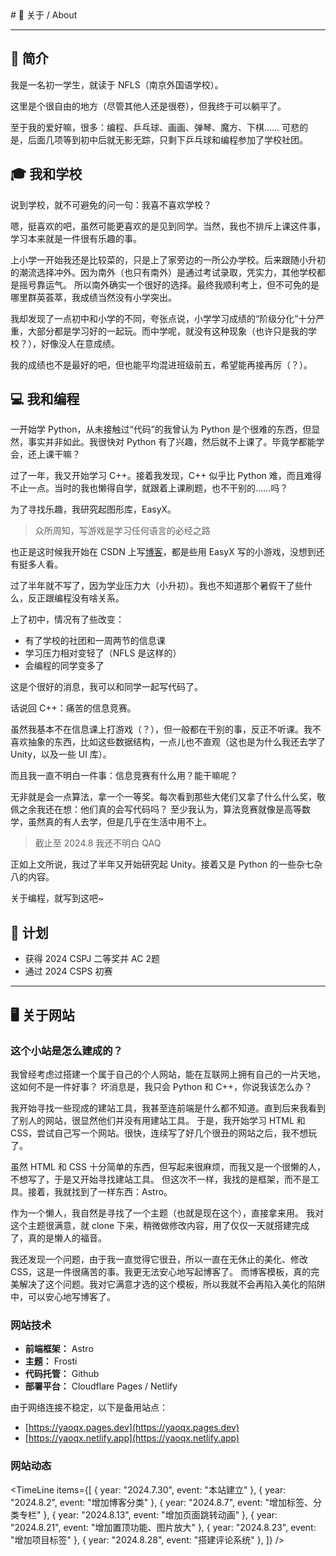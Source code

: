 
<BaseLayout title="关于">
  <BaseCard title="About">
# 📄 关于 / About

---

## 🧾 简介

我是一名初一学生，就读于 NFLS（南京外国语学校）。

这里是个很自由的地方（尽管其他人还是很卷），但我终于可以躺平了。

至于我的爱好嘛，很多：编程、乒乓球、画画、弹琴、魔方、下棋……
可悲的是，后面几项等到初中后就无影无踪，只剩下乒乓球和编程参加了学校社团。

## 🎓 我和学校

说到学校，就不可避免的问一句：我喜不喜欢学校？

嗯，挺喜欢的吧，虽然可能更喜欢的是见到同学。当然，我也不排斥上课这件事，学习本来就是一件很有乐趣的事。

上小学一开始我还是比较菜的，只是上了家旁边的一所公办学校。后来跟随小升初的潮流选择冲外。因为南外（也只有南外）是通过考试录取，凭实力，其他学校都是摇号靠运气。
所以南外确实一个很好的选择。最终我顺利考上，但不可免的是哪里群英荟萃，我成绩当然没有小学突出。

我却发现了一点初中和小学的不同，夸张点说，小学学习成绩的“阶级分化”十分严重，大部分都是学习好的一起玩。而中学呢，就没有这种现象（也许只是我的学校？），好像没人在意成绩。

我的成绩也不是最好的吧，但也能平均混进班级前五，希望能再接再厉（？）。

## 💻 我和编程

一开始学 Python，从未接触过“代码”的我曾认为 Python 是个很难的东西，但显然，事实并非如此。我很快对 Python 有了兴趣，然后就不上课了。毕竟学都能学会，还上课干嘛？

过了一年，我又开始学习 C++。接着我发现，C++ 似乎比 Python 难，而且难得不止一点。当时的我也懒得自学，就跟着上课刷题，也不干别的……吗？

为了寻找乐趣，我研究起图形库，EasyX。

> 众所周知，写游戏是学习任何语言的必经之路

也正是这时候我开始在 CSDN 上写[博客](https://blog.csdn.net/2201_75791084/)，都是些用 EasyX 写的小游戏，没想到还有挺多人看。

过了半年就不写了，因为学业压力大（小升初）。我也不知道那个暑假干了些什么，反正跟编程没有啥关系。

上了初中，情况有了些改变：
- 有了学校的社团和一周两节的信息课
- 学习压力相对变轻了（NFLS 是这样的）
- 会编程的同学变多了

这是个很好的消息，我可以和同学一起写代码了。

话说回 C++：痛苦的信息竞赛。

虽然我基本不在信息课上打游戏（？），但一般都在干别的事，反正不听课。我不喜欢抽象的东西，比如这些数据结构，一点儿也不直观（这也是为什么我还去学了 Unity，以及一些 UI 库）。

而且我一直不明白一件事：信息竞赛有什么用？能干嘛呢？

无非就是会一点算法，拿一个一等奖。每次看到那些大佬们又拿了什么什么奖，敬佩之余我还在想：他们真的会写代码吗？
至少我认为，算法竞赛就像是高等数学，虽然真的有人去学，但是几乎在生活中用不上。

> 截止至 2024.8 我还不明白 QAQ

正如上文所说，我过了半年又开始研究起 Unity。接着又是 Python 的一些杂七杂八的内容。

关于编程，就写到这吧~

## 🎯 计划

- 获得 2024 CSPJ 二等奖并 AC 2题
- 通过 2024 CSPS 初赛

---

## 🖥 关于网站
### 这个小站是怎么建成的？

我曾经考虑过搭建一个属于自己的个人网站，能在互联网上拥有自己的一片天地，这如何不是一件好事？
坏消息是，我只会 Python 和 C++，你说我该怎么办？

我开始寻找一些现成的建站工具，我甚至连前端是什么都不知道。直到后来我看到了别人的网站，很显然他们并没有用建站工具。
于是，我开始学习 HTML 和 CSS，尝试自己写一个网站。很快，连续写了好几个很丑的网站之后，我不想玩了。

虽然 HTML 和 CSS 十分简单的东西，但写起来很麻烦，而我又是一个很懒的人，不想写了，于是又开始寻找建站工具。
但这次不一样，我找的是框架，而不是工具。接着，我就找到了一样东西：Astro。

作为一个懒人，我自然是寻找了一个主题（也就是现在这个），直接拿来用。
我对这个主题很满意，就 clone 下来，稍微做修改内容，用了仅仅一天就搭建完成了，真的是懒人的福音。

我还发现一个问题，由于我一直觉得它很丑，所以一直在无休止的美化、修改CSS，这是一件很痛苦的事。我更无法安心地写起博客了。
而博客模板，真的完美解决了这个问题。我对它满意才选的这个模板，所以我就不会再陷入美化的陷阱中，可以安心地写博客了。

### 网站技术
- **前端框架：** Astro
- **主题：** Frosti
- **代码托管：** Github
- **部署平台：** Cloudflare Pages / Netlify

由于网络连接不稳定，以下是备用站点：

- [https://yaoqx.pages.dev](https://yaoqx.pages.dev)
- [https://yaoqx.netlify.app](https://yaoqx.netlify.app)

<LinkCard
  title="Astro + Cloudflare 快速搭建个人网站"
  desc="这个网站的搭建教程 owo"
  url="../blog/2024-08-15"
/>

### 网站动态

<TimeLine
  items={[
    { year: "2024.7.30", event: "本站建立" },
    { year: "2024.8.2", event: "增加博客分类" },
    { year: "2024.8.7", event: "增加标签、分类专栏" },
    { year: "2024.8.13", event: "增加页面跳转动画" },
    { year: "2024.8.21", event: "增加置顶功能、图片放大" },
    { year: "2024.8.23", event: "增加项目标签" },
    { year: "2024.8.28", event: "搭建评论系统" },
  ]}
/>

  </BaseCard>
</BaseLayout>

